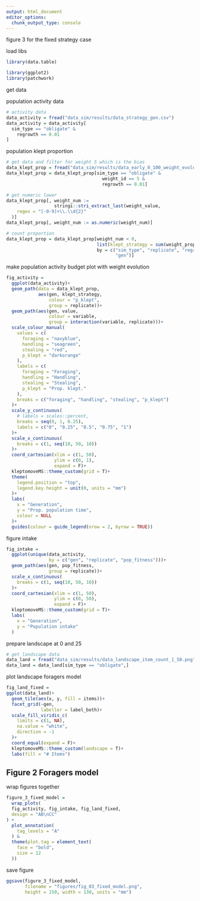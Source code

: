 ```yaml
---
output: html_document
editor_options: 
  chunk_output_type: console
---
```


figure 3 for the fixed strategy case

load libs

```r
library(data.table)

library(ggplot2)
library(patchwork)
```

get data

population activity data

```r
# activity data
data_activity = fread("data_sim/results/data_strategy_gen.csv")
data_activity = data_activity[
  sim_type == "obligate" &
    regrowth == 0.01
]
```

population klept proportion

```r
# get data and filter for weight 5 which is the bias
data_klept_prop = fread("data_sim/results/data_early_0_100_weight_evolution.csv")
data_klept_prop = data_klept_prop[sim_type == "obligate" &
                                    weight_id == 5 &
                                    regrowth == 0.01]

# get numeric lower
data_klept_prop[, weight_num := 
                  stringi::stri_extract_last(weight_value,
    regex = "[-0-9]+\\.\\d{2}"
  )]
data_klept_prop[, weight_num := as.numeric(weight_num)]

# count proportion
data_klept_prop = data_klept_prop[weight_num < 0, 
                                  list(klept_strategy = sum(weight_prop)),
                                  by = c("sim_type", "replicate", "regrowth",
                                         "gen")]
```


make population activity budget plot with weight evolution

```r
fig_activity =
  ggplot(data_activity)+
  geom_path(data = data_klept_prop,
            aes(gen, klept_strategy,
                colour = "p_klept",
                group = replicate))+
  geom_path(aes(gen, value,
                colour = variable,
                group = interaction(variable, replicate)))+
  scale_colour_manual(
    values = c(
      foraging = "navyblue",
      handling = "seagreen",
      stealing = "red",
      p_klept = "darkorange"
    ),
    labels = c(
      foraging = "Foraging", 
      handling = "Handling", 
      stealing = "Stealing", 
      p_klept = "Prop. klept."
    ),
    breaks = c("foraging", "handling", "stealing", "p_klept")
  )+
  scale_y_continuous(
    # labels = scales::percent,
    breaks = seq(0, 1, 0.25),
    labels = c("0", "0.25", "0.5", "0.75", "1")
  )+
  scale_x_continuous(
    breaks = c(1, seq(10, 50, 10))
  )+
  coord_cartesian(xlim = c(1, 50),
                  ylim = c(0, 1),
                  expand = F)+
  kleptomoveMS::theme_custom(grid = T)+
  theme(
    legend.position = "top",
    legend.key.height = unit(0, units = "mm")
  )+
  labs(
    x = "Generation",
    y = "Prop. population time",
    colour = NULL
  )+
  guides(colour = guide_legend(nrow = 2, byrow = TRUE))
```

figure intake

```r
fig_intake =
  ggplot(unique(data_activity, 
                by = c("gen", "replicate", "pop_fitness")))+
  geom_path(aes(gen, pop_fitness,
                group = replicate))+
  scale_x_continuous(
    breaks = c(1, seq(10, 50, 10))
  )+
  coord_cartesian(xlim = c(1, 50),
                  ylim = c(0, 50),
                  expand = F)+
  kleptomoveMS::theme_custom(grid = T)+
  labs(
    x = "Generation",
    y = "Population intake"
  )
```

prepare landscape at 0 and 25

```r
# get landscape data
data_land = fread("data_sim/results/data_landscape_item_count_1_50.png")
data_land = data_land[sim_type == "obligate",]
```

plot landscape foragers model

```r
fig_land_fixed =
ggplot(data_land)+
  geom_tile(aes(x, y, fill = items))+
  facet_grid(~gen,
             labeller = label_both)+
  scale_fill_viridis_c(
    limits = c(1, NA),
    na.value = "white", 
    direction = -1
  )+
  coord_equal(expand = F)+
  kleptomoveMS::theme_custom(landscape = T)+
  labs(fill = "# Items")
```

## Figure 2 Foragers model

wrap figures together

```r
figure_3_fixed_model =
  wrap_plots(
  fig_activity, fig_intake, fig_land_fixed,
  design = "AB\nCC"
) +
  plot_annotation(
    tag_levels = "A"
  ) &
  theme(plot.tag = element_text(
    face = "bold",
    size = 12
  ))
```

save figure

```r
ggsave(figure_3_fixed_model,
       filename = "figures/fig_03_fixed_model.png",
       height = 150, width = 130, units = "mm")
```

